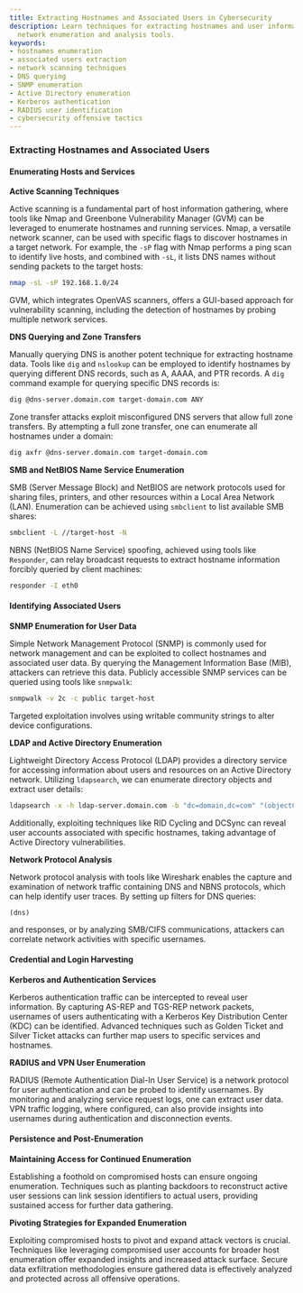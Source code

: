 ```yaml
---
title: Extracting Hostnames and Associated Users in Cybersecurity
description: Learn techniques for extracting hostnames and user information using
  network enumeration and analysis tools.
keywords:
- hostnames enumeration
- associated users extraction
- network scanning techniques
- DNS querying
- SNMP enumeration
- Active Directory enumeration
- Kerberos authentication
- RADIUS user identification
- cybersecurity offensive tactics
---
```


### Extracting Hostnames and Associated Users

#### Enumerating Hosts and Services

**Active Scanning Techniques**

Active scanning is a fundamental part of host information gathering, where tools like Nmap and Greenbone Vulnerability Manager (GVM) can be leveraged to enumerate hostnames and running services. Nmap, a versatile network scanner, can be used with specific flags to discover hostnames in a target network. For example, the `-sP` flag with Nmap performs a ping scan to identify live hosts, and combined with `-sL`, it lists DNS names without sending packets to the target hosts:

```bash
nmap -sL -sP 192.168.1.0/24
```

GVM, which integrates OpenVAS scanners, offers a GUI-based approach for vulnerability scanning, including the detection of hostnames by probing multiple network services.

**DNS Querying and Zone Transfers**

Manually querying DNS is another potent technique for extracting hostname data. Tools like `dig` and `nslookup` can be employed to identify hostnames by querying different DNS records, such as A, AAAA, and PTR records. A `dig` command example for querying specific DNS records is:

```bash
dig @dns-server.domain.com target-domain.com ANY
```

Zone transfer attacks exploit misconfigured DNS servers that allow full zone transfers. By attempting a full zone transfer, one can enumerate all hostnames under a domain:

```bash
dig axfr @dns-server.domain.com target-domain.com
```

**SMB and NetBIOS Name Service Enumeration**

SMB (Server Message Block) and NetBIOS are network protocols used for sharing files, printers, and other resources within a Local Area Network (LAN). Enumeration can be achieved using `smbclient` to list available SMB shares:

```bash
smbclient -L //target-host -N
```

NBNS (NetBIOS Name Service) spoofing, achieved using tools like `Responder`, can relay broadcast requests to extract hostname information forcibly queried by client machines:

```bash
responder -I eth0
```

#### Identifying Associated Users

**SNMP Enumeration for User Data**

Simple Network Management Protocol (SNMP) is commonly used for network management and can be exploited to collect hostnames and associated user data. By querying the Management Information Base (MIB), attackers can retrieve this data. Publicly accessible SNMP services can be queried using tools like `snmpwalk`:

```bash
snmpwalk -v 2c -c public target-host
```

Targeted exploitation involves using writable community strings to alter device configurations.

**LDAP and Active Directory Enumeration**

Lightweight Directory Access Protocol (LDAP) provides a directory service for accessing information about users and resources on an Active Directory network. Utilizing `ldapsearch`, we can enumerate directory objects and extract user details:

```bash
ldapsearch -x -h ldap-server.domain.com -b "dc=domain,dc=com" "(objectClass=user)"
```

Additionally, exploiting techniques like RID Cycling and DCSync can reveal user accounts associated with specific hostnames, taking advantage of Active Directory vulnerabilities.

**Network Protocol Analysis**

Network protocol analysis with tools like Wireshark enables the capture and examination of network traffic containing DNS and NBNS protocols, which can help identify user traces. By setting up filters for DNS queries:

```plaintext
(dns)
```

and responses, or by analyzing SMB/CIFS communications, attackers can correlate network activities with specific usernames.

#### Credential and Login Harvesting

**Kerberos and Authentication Services**

Kerberos authentication traffic can be intercepted to reveal user information. By capturing AS-REP and TGS-REP network packets, usernames of users authenticating with a Kerberos Key Distribution Center (KDC) can be identified. Advanced techniques such as Golden Ticket and Silver Ticket attacks can further map users to specific services and hostnames.

**RADIUS and VPN User Enumeration**

RADIUS (Remote Authentication Dial-In User Service) is a network protocol for user authentication and can be probed to identify usernames. By monitoring and analyzing service request logs, one can extract user data. VPN traffic logging, where configured, can also provide insights into usernames during authentication and disconnection events.

#### Persistence and Post-Enumeration

**Maintaining Access for Continued Enumeration**

Establishing a foothold on compromised hosts can ensure ongoing enumeration. Techniques such as planting backdoors to reconstruct active user sessions can link session identifiers to actual users, providing sustained access for further data gathering.

**Pivoting Strategies for Expanded Enumeration**

Exploiting compromised hosts to pivot and expand attack vectors is crucial. Techniques like leveraging compromised user accounts for broader host enumeration offer expanded insights and increased attack surface. Secure data exfiltration methodologies ensure gathered data is effectively analyzed and protected across all offensive operations.